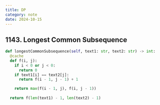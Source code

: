 ---
title: DP
category: note
date: 2024-10-15
---

## 1143. Longest Common Subsequence
```py
def longestCommonSubsequence(self, text1: str, text2: str) -> int:
  @cache
  def f(i, j):
    if i < 0 or j < 0:
      return 0
    if text1[i] == text2[j]:
      return f(i - 1, j - 1) + 1

    return max(f(i - 1, j), f(i, j - 1))
  
  return f(len(text1) - 1, len(text2) - 1)
```